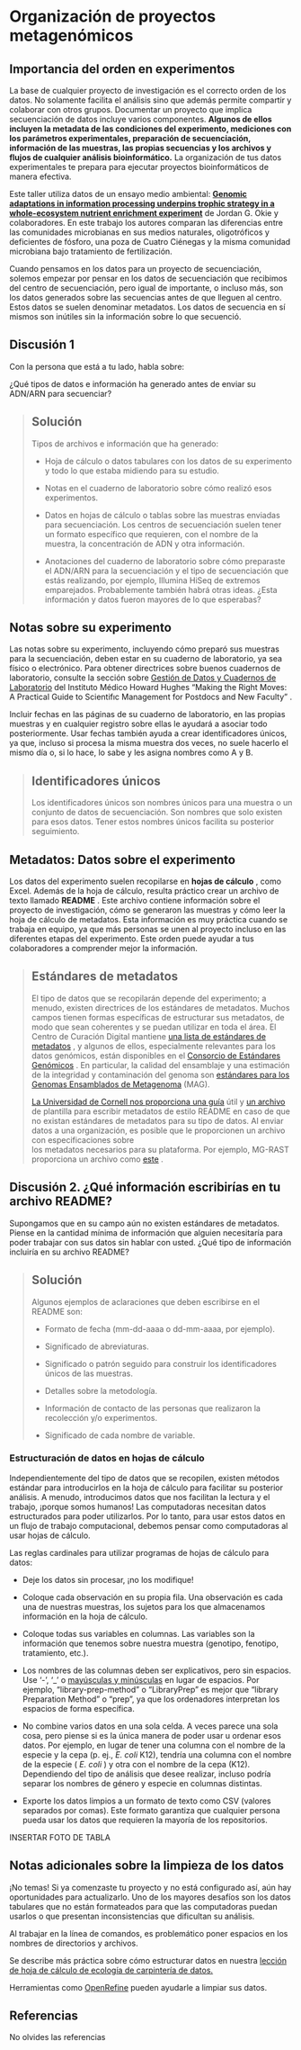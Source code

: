 # Organización de proyectos metagenómicos

## Importancia del orden en experimentos

La base de cualquier proyecto de investigación es el correcto orden de los datos. No solamente facilita el análisis sino que además permite compartir y colaborar con otros grupos. Documentar un proyecto que implica secuenciación de datos incluye varios componentes. **Algunos de ellos incluyen la metadata de las condiciones del experimento, mediciones con los parámetros experimentales, preparación de secuenciación, información de las muestras, las propias secuencias y los archivos y flujos de cualquier análisis bioinformático.** La organización de tus datos experimentales te prepara para ejecutar proyectos bioinformáticos de manera efectiva.

Este taller utiliza datos de un ensayo medio ambiental: [**Genomic adaptations in information processing underpins trophic strategy in a whole-ecosystem nutrient enrichment experiment**](Okie,%20J.%20G.,%20Poret-Peterson,%20A.%20T.,%20Lee,%20Z.%20M.,%20Richter,%20A.,%20Alcaraz,%20L.%20D.,%20Eguiarte,%20L.%20E.,%20...%20&%20Elser,%20J.%20J.%20(2020).%20Genomic%20adaptations%20in%20information%20processing%20underpin%20trophic%20strategy%20in%20a%20whole-ecosystem%20nutrient%20enrichment%20experiment.%20Elife,%209,%20e49816.) de Jordan G. Okie y colaboradores. En este trabajo los autores comparan las diferencias entre las comunidades microbianas en sus medios naturales, oligotróficos y deficientes de fósforo, una poza de Cuatro Ciénegas y la misma comunidad microbiana bajo tratamiento de fertilización.

Cuando pensamos en los datos para un proyecto de secuenciación, solemos empezar por pensar en los datos de secuenciación que recibimos del centro de secuenciación, pero igual de importante, o incluso más, son los datos generados sobre las secuencias antes de que lleguen al centro. Estos datos se suelen denominar metadatos. Los datos de secuencia en sí mismos son inútiles sin la información sobre lo que secuenció.

## **Discusión 1**

Con la persona que está a tu lado, habla sobre:

¿Qué tipos de datos e información ha generado antes de enviar su ADN/ARN para secuenciar?

> ## **Solución**
>
> Tipos de archivos e información que ha generado:
>
> -   Hoja de cálculo o datos tabulares con los datos de su experimento y todo lo que estaba midiendo para su estudio.
>
> -   Notas en el cuaderno de laboratorio sobre cómo realizó esos experimentos.
>
> -   Datos en hojas de cálculo o tablas sobre las muestras enviadas para secuenciación. Los centros de secuenciación suelen tener un formato específico que requieren, con el nombre de la muestra, la concentración de ADN y otra información.
>
> -   Anotaciones del cuaderno de laboratorio sobre cómo preparaste el ADN/ARN para la secuenciación y el tipo de secuenciación que estás realizando, por ejemplo, Illumina HiSeq de extremos emparejados. Probablemente también habrá otras ideas. ¿Esta información y datos fueron mayores de lo que esperabas?

## **Notas sobre su experimento**

Las notas sobre su experimento, incluyendo cómo preparó sus muestras para la secuenciación, deben estar en su cuaderno de laboratorio, ya sea físico o electrónico. Para obtener directrices sobre buenos cuadernos de laboratorio, consulte la sección sobre [Gestión de Datos y Cuadernos de Laboratorio](http://www.hhmi.org/sites/default/files/Educational%20Materials/Lab%20Management/Making%20the%20Right%20Moves/moves2_ch8.pdf) del Instituto Médico Howard Hughes "Making the Right Moves: A Practical Guide to Scientifıc Management for Postdocs and New Faculty" .

Incluir fechas en las páginas de su cuaderno de laboratorio, en las propias muestras y en cualquier registro sobre ellas le ayudará a asociar todo posteriormente. Usar fechas también ayuda a crear identificadores únicos, ya que, incluso si procesa la misma muestra dos veces, no suele hacerlo el mismo día o, si lo hace, lo sabe y les asigna nombres como A y B.

> ## **Identificadores únicos**
>
> Los identificadores únicos son nombres únicos para una muestra o un conjunto de datos de secuenciación. Son nombres que solo existen para esos datos. Tener estos nombres únicos facilita su posterior seguimiento.

## **Metadatos: Datos sobre el experimento**

Los datos del experimento suelen recopilarse en **hojas de cálculo** , como Excel. Además de la hoja de cálculo, resulta práctico crear un archivo de texto llamado **README** . Este archivo contiene información sobre el proyecto de investigación, cómo se generaron las muestras y cómo leer la hoja de cálculo de metadatos. Esta información es muy práctica cuando se trabaja en equipo, ya que más personas se unen al proyecto incluso en las diferentes etapas del experimento. Este orden puede ayudar a tus colaboradores a comprender mejor la información.

> ## **Estándares de metadatos**
>
> El tipo de datos que se recopilarán depende del experimento; a menudo, existen directrices de los estándares de metadatos. Muchos campos tienen formas específicas de estructurar sus metadatos, de modo que sean coherentes y se puedan utilizar en toda el área. El Centro de Curación Digital mantiene [una lista de estándares de metadatos](http://www.dcc.ac.uk/resources/metadata-standards/list) , y algunos de ellos, especialmente relevantes para los datos genómicos, están disponibles en el [Consorcio de Estándares Genómicos](https://www.gensc.org/pages/projects.html) . En particular, la calidad del ensamblaje y una estimación de la integridad y contaminación del genoma son [estándares para los Genomas Ensamblados de Metagenoma](https://www.nature.com/articles/nbt.3893) (MAG).
>
> [La Universidad de Cornell nos proporciona una guía](https://data.research.cornell.edu/content/readme) útil y [un archivo](https://github.com/nselem/organization-metagenomics/blob/master/files/AUTHOR_DATASET_ReadmeTemplate.txt) de plantilla para escribir metadatos de estilo README en caso de que no existan estándares de metadatos para su tipo de datos. Al enviar datos a una organización, es posible que le proporcionen un archivo con especificaciones sobre\
> los metadatos necesarios para su plataforma. Por ejemplo, MG-RAST proporciona un archivo como [este](https://carpentries-lab.github.io/metagenomics-organization/files/01_MGRAST_DATA.xlsx) .

## **Discusión 2. ¿Qué información escribirías en tu archivo README?**

Supongamos que en su campo aún no existen estándares de metadatos. Piense en la cantidad mínima de información que alguien necesitaría para poder trabajar con sus datos sin hablar con usted. ¿Qué tipo de información incluiría en su archivo README?

> ## **Solución**
>
> Algunos ejemplos de aclaraciones que deben escribirse en el README son:
>
> -   Formato de fecha (mm-dd-aaaa o dd-mm-aaaa, por ejemplo).
>
> -   Significado de abreviaturas.
>
> -   Significado o patrón seguido para construir los identificadores únicos de las muestras.
>
> -   Detalles sobre la metodología.
>
> -   Información de contacto de las personas que realizaron la recolección y/o experimentos.
>
> -   Significado de cada nombre de variable.

### **Estructuración de datos en hojas de cálculo**

Independientemente del tipo de datos que se recopilen, existen métodos estándar para introducirlos en la hoja de cálculo para facilitar su posterior análisis. A menudo, introducimos datos que nos facilitan la lectura y el trabajo, ¡porque somos humanos! Las computadoras necesitan datos estructurados para poder utilizarlos. Por lo tanto, para usar estos datos en un flujo de trabajo computacional, debemos pensar como computadoras al usar hojas de cálculo.

Las reglas cardinales para utilizar programas de hojas de cálculo para datos:

-   Deje los datos sin procesar, ¡no los modifique!

-   Coloque cada observación en su propia fila. Una observación es cada una de nuestras muestras, los sujetos para los que almacenamos información en la hoja de cálculo.

-   Coloque todas sus variables en columnas. Las variables son la información que tenemos sobre nuestra muestra (genotipo, fenotipo, tratamiento, etc.).

-   Los nombres de las columnas deben ser explicativos, pero sin espacios. Use '-', '\_' o [mayúsculas y minúsculas](https://en.wikipedia.org/wiki/Camel_case) en lugar de espacios. Por ejemplo, "library-prep-method" o "LibraryPrep" es mejor que "library Preparation Method" o "prep", ya que los ordenadores interpretan los espacios de forma específica.

-   No combine varios datos en una sola celda. A veces parece una sola cosa, pero piense si es la única manera de poder usar u ordenar esos datos. Por ejemplo, en lugar de tener una columna con el nombre de la especie y la cepa (p. ej., *E. coli* K12), tendría una columna con el nombre de la especie ( *E. coli* ) y otra con el nombre de la cepa (K12). Dependiendo del tipo de análisis que desee realizar, incluso podría separar los nombres de género y especie en columnas distintas.

-   Exporte los datos limpios a un formato de texto como CSV (valores separados por comas). Este formato garantiza que cualquier persona pueda usar los datos que requieren la mayoría de los repositorios.

INSERTAR FOTO DE TABLA

## **Notas adicionales sobre la limpieza de los datos**

¡No temas! Si ya comenzaste tu proyecto y no está configurado así, aún hay oportunidades para actualizarlo. Uno de los mayores desafíos son los datos tabulares que no están formateados para que las computadoras puedan usarlos o que presentan inconsistencias que dificultan su análisis.

Al trabajar en la línea de comandos, es problemático poner espacios en los nombres de directorios y archivos.

Se describe más práctica sobre cómo estructurar datos en nuestra [lección de hoja de cálculo de ecología de carpintería de datos.](http://www.datacarpentry.org/spreadsheet-ecology-lesson/02-common-mistakes/)

Herramientas como [OpenRefine](http://www.datacarpentry.org/OpenRefine-ecology-lesson/) pueden ayudarle a limpiar sus datos.

## Referencias

No olvides las referencias
